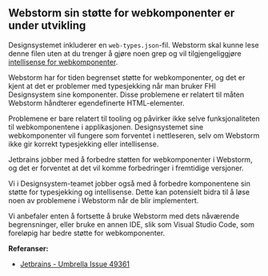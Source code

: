 
<Meta title="Ofte stilte spørsmål/Webstorm issue with custom elements" />

## Webstorm sin støtte for webkomponenter er under utvikling

Designsystemet inkluderer en ```web-types.json```-fil. Webstorm skal kunne lese denne filen uten at du trenger å gjøre noen grep og vil tilgjengeliggjøre [intellisense for webkomponenter](/docs/ofte-stilte-spørsmål-typesjekking-intellisense--docs).

Webstorm har for tiden begrenset støtte for webkomponenter, og det er kjent at det er problemer med typesjekking når man bruker FHI Designsystem sine komponenter.
Disse problemene er relatert til måten Webstorm håndterer egendefinerte HTML-elementer.

Problemene er bare relatert til tooling og påvirker ikke selve funksjonaliteten til webkomponentene i applikasjonen.
Designsystemet sine webkomponenter vil fungere som forventet i nettleseren, selv om Webstorm ikke gir korrekt typesjekking eller intellisense.

Jetbrains jobber med å forbedre støtten for webkomponenter i Webstorm, og det er forventet at det vil komme forbedringer i fremtidige versjoner.

Vi i Designsystem-teamet jobber også med å forbedre komponentene sin støtte for typesjekking og intellisense.
Dette kan potensielt bidra til å løse noen av problemene i Webstorm når de blir implementert.

Vi anbefaler enten å fortsette å bruke Webstorm med dets nåværende begrensninger, eller bruke en annen IDE, slik som Visual Studio Code, som foreløpig har bedre støtte for webkomponenter.

**Referanser:**
- [Jetbrains - Umbrella Issue 49361](https://youtrack.jetbrains.com/issue/WEB-49361)